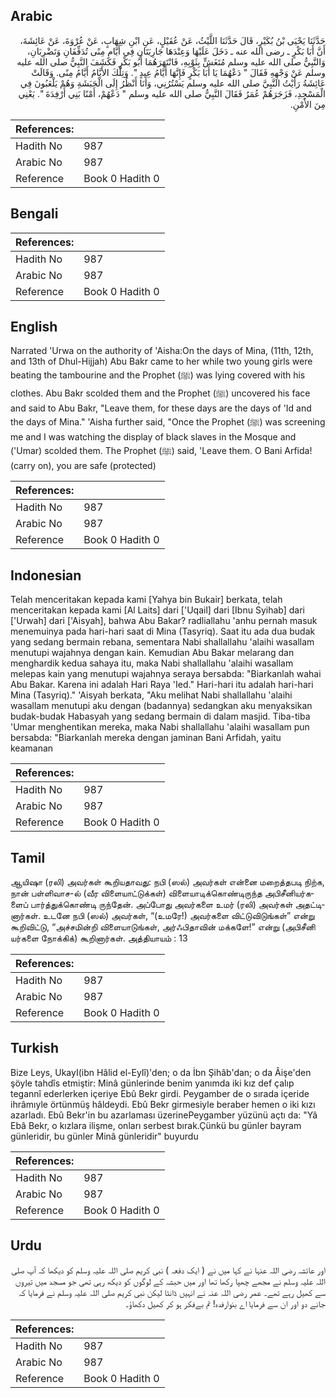 ## Arabic


<div dir="rtl" lang="ar" style={{fontSize:'larger',backgroundColor:'#f8f9fa',padding:20}}>
حَدَّثَنَا يَحْيَى بْنُ بُكَيْرٍ، قَالَ حَدَّثَنَا اللَّيْثُ، عَنْ عُقَيْلٍ، عَنِ ابْنِ شِهَابٍ، عَنْ عُرْوَةَ، عَنْ عَائِشَةَ، أَنَّ أَبَا بَكْرٍ ـ رضى الله عنه ـ دَخَلَ عَلَيْهَا وَعِنْدَهَا جَارِيَتَانِ فِي أَيَّامِ مِنًى تُدَفِّفَانِ وَتَضْرِبَانِ، وَالنَّبِيُّ صلى الله عليه وسلم مُتَغَشٍّ بِثَوْبِهِ، فَانْتَهَرَهُمَا أَبُو بَكْرٍ فَكَشَفَ النَّبِيُّ صلى الله عليه وسلم عَنْ وَجْهِهِ فَقَالَ ‏"‏ دَعْهُمَا يَا أَبَا بَكْرٍ فَإِنَّهَا أَيَّامُ عِيدٍ ‏"‏‏.‏ وَتِلْكَ الأَيَّامُ أَيَّامُ مِنًى‏.‏ وَقَالَتْ عَائِشَةُ رَأَيْتُ النَّبِيَّ صلى الله عليه وسلم يَسْتُرُنِي، وَأَنَا أَنْظُرُ إِلَى الْحَبَشَةِ وَهُمْ يَلْعَبُونَ فِي الْمَسْجِدِ، فَزَجَرَهُمْ عُمَرُ فَقَالَ النَّبِيُّ صلى الله عليه وسلم ‏"‏ دَعْهُمْ، أَمْنًا بَنِي أَرْفِدَةَ ‏"‏‏.‏ يَعْنِي مِنَ الأَمْنِ‏.‏
</div>
<div style={{backgroundColor:'#f8f9fa',padding:20, marginBottom: 10}}><table> <thead> <tr> <th>References:</th> <th></th> </tr> </thead> <tbody><tr><td>Hadith No</td><td>987</td></tr><tr><td>Arabic No</td><td>987</td></tr><tr><td>Reference</td><td>Book 0 Hadith 0</td></tr></tbody></table></div>

## Bengali


<div dir="ltr" lang="bn" style={{fontSize:'larger',backgroundColor:'#f8f9fa',padding:20}}>

</div>
<div style={{backgroundColor:'#f8f9fa',padding:20, marginBottom: 10}}><table> <thead> <tr> <th>References:</th> <th></th> </tr> </thead> <tbody><tr><td>Hadith No</td><td>987</td></tr><tr><td>Arabic No</td><td>987</td></tr><tr><td>Reference</td><td>Book 0 Hadith 0</td></tr></tbody></table></div>

## English


<div dir="ltr" lang="en" style={{fontSize:'larger',backgroundColor:'#f8f9fa',padding:20}}>
Narrated 'Urwa on the authority of 'Aisha:On the days of Mina, (11th, 12th, and 13th of Dhul-Hijjah) Abu Bakr came to her while two young girls were beating the tambourine and the Prophet (ﷺ) was lying covered with his clothes. Abu Bakr scolded them and the Prophet (ﷺ) uncovered his face and said to Abu Bakr, "Leave them, for these days are the days of 'Id and the days of Mina." 'Aisha further said, "Once the Prophet (ﷺ) was screening me and I was watching the display of black slaves in the Mosque and ('Umar) scolded them. The Prophet (ﷺ) said, 'Leave them. O Bani Arfida! (carry on), you are safe (protected)
</div>
<div style={{backgroundColor:'#f8f9fa',padding:20, marginBottom: 10}}><table> <thead> <tr> <th>References:</th> <th></th> </tr> </thead> <tbody><tr><td>Hadith No</td><td>987</td></tr><tr><td>Arabic No</td><td>987</td></tr><tr><td>Reference</td><td>Book 0 Hadith 0</td></tr></tbody></table></div>

## Indonesian


<div dir="ltr" lang="id" style={{fontSize:'larger',backgroundColor:'#f8f9fa',padding:20}}>
Telah menceritakan kepada kami [Yahya bin Bukair] berkata, telah menceritakan kepada kami [Al Laits] dari ['Uqail] dari [Ibnu Syihab] dari ['Urwah] dari ['Aisyah], bahwa Abu Bakar? radliallahu 'anhu pernah masuk menemuinya pada hari-hari saat di Mina (Tasyriq). Saat itu ada dua budak yang sedang bermain rebana, sementara Nabi shallallahu 'alaihi wasallam menutupi wajahnya dengan kain. Kemudian Abu Bakar melarang dan menghardik kedua sahaya itu, maka Nabi shallallahu 'alaihi wasallam melepas kain yang menutupi wajahnya seraya bersabda: "Biarkanlah wahai Abu Bakar. Karena ini adalah Hari Raya 'Ied." Hari-hari itu adalah hari-hari Mina (Tasyriq)." 'Aisyah berkata, "Aku melihat Nabi shallallahu 'alaihi wasallam menutupi aku dengan (badannya) sedangkan aku menyaksikan budak-budak Habasyah yang sedang bermain di dalam masjid. Tiba-tiba 'Umar menghentikan mereka, maka Nabi shallallahu 'alaihi wasallam pun bersabda: "Biarkanlah mereka dengan jaminan Bani Arfidah, yaitu keamanan
</div>
<div style={{backgroundColor:'#f8f9fa',padding:20, marginBottom: 10}}><table> <thead> <tr> <th>References:</th> <th></th> </tr> </thead> <tbody><tr><td>Hadith No</td><td>987</td></tr><tr><td>Arabic No</td><td>987</td></tr><tr><td>Reference</td><td>Book 0 Hadith 0</td></tr></tbody></table></div>

## Tamil


<div dir="ltr" lang="ta" style={{fontSize:'larger',backgroundColor:'#f8f9fa',padding:20}}>
ஆயிஷா (ரலி) அவர்கள் கூறியதாவது: நபி (ஸல்) அவர்கள் என்னை மறைத்தபடி நிற்க, நான் பள்ளிவாச-ல் (வீர விளையாட்டுக்கள்) விளையாடிக்கொண்டிருந்த அபிசீனியர்களைப் பார்த்துக்கொண்டி ருந்தேன். அப்போது அவர்களை உமர் (ரலி) அவர்கள் அதட்டினார்கள். உடனே நபி (ஸல்) அவர்கள், “(உமரே!) அவர்களை விட்டுவிடுங்கள்” என்று கூறிவிட்டு, “அச்சமின்றி விளையாடுங்கள், அர்ஃபிதாவின் மக்களே!” என்று (அபிசீனி யர்களை நோக்கிக்) கூறினார்கள். அத்தியாயம் : 13
</div>
<div style={{backgroundColor:'#f8f9fa',padding:20, marginBottom: 10}}><table> <thead> <tr> <th>References:</th> <th></th> </tr> </thead> <tbody><tr><td>Hadith No</td><td>987</td></tr><tr><td>Arabic No</td><td>987</td></tr><tr><td>Reference</td><td>Book 0 Hadith 0</td></tr></tbody></table></div>

## Turkish


<div dir="ltr" lang="tr" style={{fontSize:'larger',backgroundColor:'#f8f9fa',padding:20}}>
Bize Leys, UkayI(ibn Hâlid el-EyIî)'den; o da İbn Şihâb'dan; o da Âişe'den şöyle tahdîs etmiştir: Minâ günlerinde benim yanımda iki kız def çalıp tegannî ederlerken içeriye Ebû Bekr girdi. Peygamber de o sırada içeride ihrâmıyle örtünmüş hâldeydi. Ebû Bekr girmesiyle beraber hemen o iki kızı azarladı. Ebû Bekr'in bu azarlaması üzerinePeygamber yüzünü açtı da: "Yâ Ebâ Bekr, o kızlara ilişme, onları serbest bırak.Çünkü bu günler bayram günleridir, bu günler Minâ günleridir" buyurdu
</div>
<div style={{backgroundColor:'#f8f9fa',padding:20, marginBottom: 10}}><table> <thead> <tr> <th>References:</th> <th></th> </tr> </thead> <tbody><tr><td>Hadith No</td><td>987</td></tr><tr><td>Arabic No</td><td>987</td></tr><tr><td>Reference</td><td>Book 0 Hadith 0</td></tr></tbody></table></div>

## Urdu


<div dir="rtl" lang="ur" style={{fontSize:'larger',backgroundColor:'#f8f9fa',padding:20}}>
اور عائشہ رضی اللہ عنہا نے کہا میں نے ( ایک دفعہ ) نبی کریم صلی اللہ علیہ وسلم کو دیکھا کہ آپ صلی اللہ علیہ وسلم نے مجھے چھپا رکھا تھا اور میں حبشہ کے لوگوں کو دیکھ رہی تھی جو مسجد میں تیروں سے کھیل رہے تھے۔ عمر رضی اللہ عنہ نے انہیں ڈانٹا لیکن نبی کریم صلی اللہ علیہ وسلم نے فرمایا کہ جانے دو اور ان سے فرمایا اے بنوارفدہ! تم بےفکر ہو کر کھیل دکھاؤ۔
</div>
<div style={{backgroundColor:'#f8f9fa',padding:20, marginBottom: 10}}><table> <thead> <tr> <th>References:</th> <th></th> </tr> </thead> <tbody><tr><td>Hadith No</td><td>987</td></tr><tr><td>Arabic No</td><td>987</td></tr><tr><td>Reference</td><td>Book 0 Hadith 0</td></tr></tbody></table></div>
